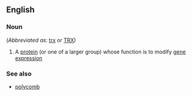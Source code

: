 ==English==

===Noun===
{{en-noun|-}} (''Abbreviated as'': [[trx]] or [[TRX]])

# {{context|biochemistry|lang=en}} A [[protein]] (or one of a larger group) whose function is to modify [[gene]] [[expression]]

===See also===
* [[polycomb]]